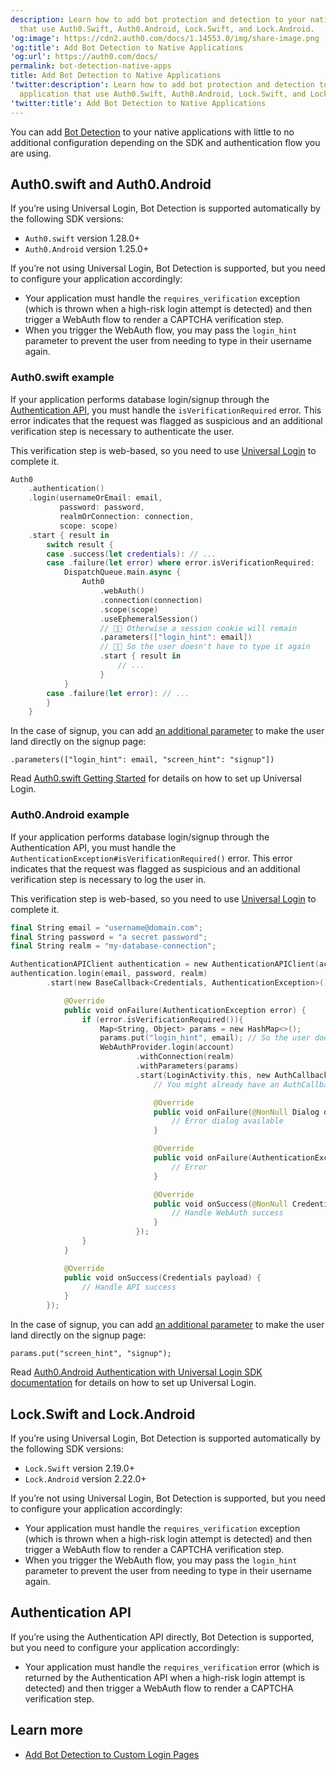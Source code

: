 ```yaml
---
description: Learn how to add bot protection and detection to your native application
  that use Auth0.Swift, Auth0.Android, Lock.Swift, and Lock.Android.
'og:image': https://cdn2.auth0.com/docs/1.14553.0/img/share-image.png
'og:title': Add Bot Detection to Native Applications
'og:url': https://auth0.com/docs/
permalink: bot-detection-native-apps
title: Add Bot Detection to Native Applications
'twitter:description': Learn how to add bot protection and detection to your native
  application that use Auth0.Swift, Auth0.Android, Lock.Swift, and Lock.Android.
'twitter:title': Add Bot Detection to Native Applications
---
```

You can add [Bot Detection](/secure/attack-protection/bot-detection) to your native applications with little to no additional configuration depending on the SDK and authentication flow you are using.

## Auth0.swift and Auth0.Android

If you’re using <Tooltip tip="Universal Login: Your application redirects to Universal Login, hosted on Auth0's Authorization Server, to verify a user's identity." cta="View Glossary" href="/glossary?term=Universal+Login">Universal Login</Tooltip>, <Tooltip tip="Universal Login: Your application redirects to Universal Login, hosted on Auth0's Authorization Server, to verify a user's identity." cta="View Glossary" href="/glossary?term=Bot+Detection">Bot Detection</Tooltip> is supported automatically by the following SDK versions:

* `Auth0.swift` version 1.28.0+
* `Auth0.Android` version 1.25.0+

If you’re not using Universal Login, Bot Detection is supported, but you need to configure your application accordingly:

* Your application must handle the `requires_verification` exception (which is thrown when a high-risk login attempt is detected) and then trigger a WebAuth flow to render a CAPTCHA verification step.
* When you trigger the WebAuth flow, you may pass the `login_hint` parameter to prevent the user from needing to type in their username again.

### Auth0.swift example

If your application performs database login/signup through the [Authentication API](https://auth0.com/docs/api/authentication), you must handle the `isVerificationRequired` error. This error indicates that the request was flagged as suspicious and an additional verification step is necessary to authenticate the user.

<Callout icon="file-lines" color="#0EA5E9" iconType="regular">

This verification step is web-based, so you need to use [Universal Login](/authenticate/login/auth0-universal-login) to complete it.

</Callout>

```swift lines expandable
Auth0
    .authentication()
    .login(usernameOrEmail: email, 
           password: password, 
           realmOrConnection: connection, 
           scope: scope)
    .start { result in
        switch result {
        case .success(let credentials): // ...
        case .failure(let error) where error.isVerificationRequired:
            DispatchQueue.main.async {
                Auth0
                    .webAuth()
                    .connection(connection)
                    .scope(scope)
                    .useEphemeralSession()
                    // ☝🏼 Otherwise a session cookie will remain
                    .parameters(["login_hint": email])
                    // ☝🏼 So the user doesn't have to type it again
                    .start { result in
                        // ...
                    }
            }
        case .failure(let error): // ...
        }
    }
```






In the case of signup, you can add [an additional parameter](/authenticate/login/auth0-universal-login) to make the user land directly on the signup page:

`.parameters(["login_hint": email, "screen_hint": "signup"])`

Read [Auth0.swift Getting Started](https://github.com/auth0/Auth0.swift#getting-started) for details on how to set up Universal Login.

### Auth0.Android example

If your application performs database login/signup through the Authentication API, you must handle the `AuthenticationException#isVerificationRequired()` error. This error indicates that the request was flagged as suspicious and an additional verification step is necessary to log the user in.

<Callout icon="file-lines" color="#0EA5E9" iconType="regular">

This verification step is web-based, so you need to use [Universal Login](/authenticate/login/auth0-universal-login) to complete it.

</Callout>

```swift lines expandable
final String email = "username@domain.com";
final String password = "a secret password";
final String realm = "my-database-connection";

AuthenticationAPIClient authentication = new AuthenticationAPIClient(account);
authentication.login(email, password, realm)
        .start(new BaseCallback<Credentials, AuthenticationException>() {

            @Override
            public void onFailure(AuthenticationException error) {
                if (error.isVerificationRequired()){
                    Map<String, Object> params = new HashMap<>();
                    params.put("login_hint", email); // So the user doesn't have to type it again
                    WebAuthProvider.login(account)
                            .withConnection(realm)
                            .withParameters(params)
                            .start(LoginActivity.this, new AuthCallback() {
                                // You might already have an AuthCallback instance defined

                                @Override
                                public void onFailure(@NonNull Dialog dialog) {
                                    // Error dialog available
                                }

                                @Override
                                public void onFailure(AuthenticationException exception) {
                                    // Error
                                }

                                @Override
                                public void onSuccess(@NonNull Credentials credentials) {
                                    // Handle WebAuth success
                                }
                            });
                }
            }

            @Override
            public void onSuccess(Credentials payload) {
                // Handle API success
            }
        });
```






In the case of signup, you can add [an additional parameter](/authenticate/login/auth0-universal-login) to make the user land directly on the signup page:

`params.put("screen_hint", "signup");`

Read [Auth0.Android Authentication with Universal Login SDK documentation](https://github.com/auth0/Auth0.Android#authentication-with-universal-login) for details on how to set up Universal Login.

## Lock.Swift and Lock.Android

If you’re using Universal Login, Bot Detection is supported automatically by the following SDK versions:

* `Lock.Swift` version 2.19.0+
* `Lock.Android` version 2.22.0+

If you’re not using Universal Login, Bot Detection is supported, but you need to configure your application accordingly:

* Your application must handle the `requires_verification` exception (which is thrown when a high-risk login attempt is detected) and then trigger a WebAuth flow to render a CAPTCHA verification step.
* When you trigger the WebAuth flow, you may pass the `login_hint` parameter to prevent the user from needing to type in their username again.

## Authentication API

If you’re using the Authentication API directly, Bot Detection is supported, but you need to configure your application accordingly:

* Your application must handle the `requires_verification` error (which is returned by the Authentication API when a high-risk login attempt is detected) and then trigger a WebAuth flow to render a CAPTCHA verification step.

## Learn more

* [Add Bot Detection to Custom Login Pages](/secure/attack-protection/bot-detection/bot-detection-custom-login-pages)